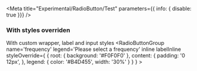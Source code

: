 

<Meta
  title="Experimental/RadioButton/Test"
  parameters={{ info: { disable: true }}}
/>

### With styles overriden
With custom wrapper, label and input styles
<Preview>
  <Story name="styles overriden">
    <RadioButtonGroup
      name='frequency'
      legend='Please select a frequency'
      inline
      labelInline
      styleOverride={
        {
          root: { background: '#F0F0F0' },
          content: {
            padding: '0 12px',
          },
          legend: { color: '#B4D455', width: '30%' }
        }
      }
    >
      <RadioButton
        key='weekly'
        value='weekly'
        label='weekly'
      />
      <RadioButton
        key='monthly'
        value='monthly'
        label='monthly'
      />
      <RadioButton
        key='yearly'
        value='yearly'
        label='yearly'
      />
    </RadioButtonGroup>
  </Story>
</Preview>
